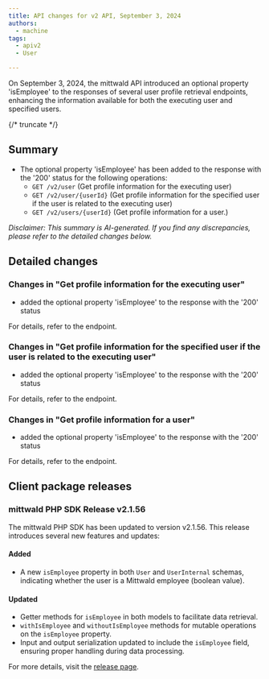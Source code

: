 ```yaml
---
title: API changes for v2 API, September 3, 2024
authors:
  - machine
tags:
  - apiv2
  - User

---
```



On September 3, 2024, the mittwald API introduced an optional property 'isEmployee' to the responses of several user profile retrieval endpoints, enhancing the information available for both the executing user and specified users.

{/* truncate */}



## Summary


- The optional property 'isEmployee' has been added to the response with the '200' status for the following operations:
  - `GET /v2/user` (Get profile information for the executing user)
  - `GET /v2/user/{userId}` (Get profile information for the specified user if the user is related to the executing user)
  - `GET /v2/users/{userId}` (Get profile information for a user.)

_Disclaimer: This summary is AI-generated. If you find any discrepancies, please refer to the detailed changes below._


## Detailed changes



### Changes in "Get profile information for the executing user"


- added the optional property 'isEmployee' to the response with the '200' status


For details, refer to the <OperationLink operation="deprecated-user-service-user-get-own" apiVersion="v2" /> endpoint.



### Changes in "Get profile information for the specified user if the user is related to the executing user"


- added the optional property 'isEmployee' to the response with the '200' status


For details, refer to the <OperationLink operation="deprecated-user-service-user-get" apiVersion="v2" /> endpoint.



### Changes in "Get profile information for a user"


- added the optional property 'isEmployee' to the response with the '200' status


For details, refer to the <OperationLink operation="user-get-user" apiVersion="v2" /> endpoint.




## Client package releases


### mittwald PHP SDK Release v2.1.56

The mittwald PHP SDK has been updated to version v2.1.56. This release introduces several new features and updates:

#### Added
- A new `isEmployee` property in both `User` and `UserInternal` schemas, indicating whether the user is a Mittwald employee (boolean value).

#### Updated
- Getter methods for `isEmployee` in both models to facilitate data retrieval.
- `withIsEmployee` and `withoutIsEmployee` methods for mutable operations on the `isEmployee` property.
- Input and output serialization updated to include the `isEmployee` field, ensuring proper handling during data processing.

For more details, visit the [release page](https://github.com/mittwald/api-client-php/releases/tag/v2.1.56).

